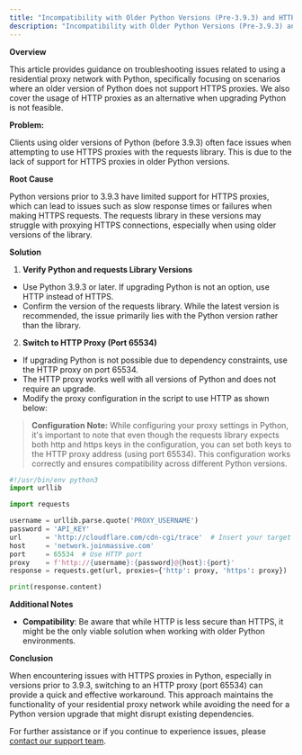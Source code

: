 ```yaml
---
title: "Incompatibility with Older Python Versions (Pre-3.9.3) and HTTPS Proxies"
description: "Incompatibility with Older Python Versions (Pre-3.9.3) and HTTPS Proxies"
---
```


**Overview**

This article provides guidance on troubleshooting issues related to using a residential proxy network with Python, specifically focusing on scenarios where an older version of Python does not support HTTPS proxies. We also cover the usage of HTTP proxies as an alternative when upgrading Python is not feasible.

**Problem:**

Clients using older versions of Python (before 3.9.3) often face issues when attempting to use HTTPS proxies with the requests library. This is due to the lack of support for HTTPS proxies in older Python versions.

**Root Cause**

Python versions prior to 3.9.3 have limited support for HTTPS proxies, which can lead to issues such as slow response times or failures when making HTTPS requests. The requests library in these versions may struggle with proxying HTTPS connections, especially when using older versions of the library.

**Solution**

1. **Verify Python and requests Library Versions**

- Use Python 3.9.3 or later. If upgrading Python is not an option, use HTTP instead of HTTPS.
- Confirm the version of the requests library. While the latest version is recommended, the issue primarily lies with the Python version rather than the library.

2. **Switch to HTTP Proxy (Port 65534)**

- If upgrading Python is not possible due to dependency constraints, use the HTTP proxy on port 65534.
- The HTTP proxy works well with all versions of Python and does not require an upgrade.
- Modify the proxy configuration in the script to use HTTP as shown below:

> **Configuration Note:**
> While configuring your proxy settings in Python, it's important to note that even though the requests library expects both http and https keys in the configuration, you can set both keys to the HTTP proxy address (using port 65534). This configuration works correctly and ensures compatibility across different Python versions.

```python
#!/usr/bin/env python3
import urllib

import requests

username = urllib.parse.quote('PROXY_USERNAME')
password = 'API_KEY'
url      = 'http://cloudflare.com/cdn-cgi/trace'  # Insert your target URL here
host     = 'network.joinmassive.com'
port     = 65534  # Use HTTP port
proxy    = f'http://{username}:{password}@{host}:{port}'
response = requests.get(url, proxies={'http': proxy, 'https': proxy})

print(response.content)
```

**Additional Notes**

- **Compatibility**: Be aware that while HTTP is less secure than HTTPS, it might be the only viable solution when working with older Python environments.

**Conclusion**

When encountering issues with HTTPS proxies in Python, especially in versions prior to 3.9.3, switching to an HTTP proxy (port 65534) can provide a quick and effective workaround. This approach maintains the functionality of your residential proxy network while avoiding the need for a Python version upgrade that might disrupt existing dependencies.

For further assistance or if you continue to experience issues, please [contact our support team](https://forms.fillout.com/t/p8dRqBYs58us).